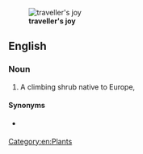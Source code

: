 [[Image:Clematis vitalba flowers 230702.jpg|thumb|'''traveller's joy''']]
==English==
{{wikipedia}}
{{wikispecies}}
{{rfi}}
===Noun===
{{en-noun|head=[[traveller]][['s]] [[joy]]|-}}

# A climbing shrub native to Europe, {{taxlink|Clematis vitalba|species|noshow=1}}

====Synonyms====
* {{sense|''Clematis vitalba''}} {{vern|old man's beard}}

[[Category:en:Plants]]